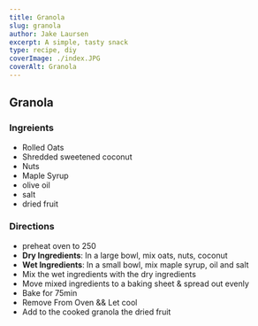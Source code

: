 ```yaml
---
title: Granola
slug: granola
author: Jake Laursen
excerpt: A simple, tasty snack
type: recipe, diy
coverImage: ./index.JPG
coverAlt: Granola
---
```


## Granola

### Ingreients

- Rolled Oats
- Shredded sweetened coconut
- Nuts
- Maple Syrup
- olive oil
- salt
- dried fruit

### Directions

- preheat oven to 250
- **Dry Ingredients**: In a large bowl, mix oats, nuts, coconut
- **Wet Ingredients**: In a small bowl, mix maple syrup, oil and salt
- Mix the wet ingredients with the dry ingredients
- Move mixed ingredients to a baking sheet & spread out evenly
- Bake for 75min
- Remove From Oven && Let cool
- Add to the cooked granola the dried fruit
